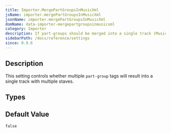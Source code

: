 ```yaml
---
title: Importer.MergePartGroupsInMusicXml
jsName: importer.mergePartGroupsInMusicXml
jsonName: importer.mergePartGroupsInMusicXml
domName: data-importer-mergepartgroupsinmusicxml
category: Importer
description: If part-groups should be merged into a single track (MusicXML).
sidebarPath: /docs/reference/settings
since: 0.9.6
---
```



## Description

This setting controls whether multiple `part-group` tags will result into a single track with multiple staves. 

<PropertyDescription metadata={metadata} />

## Types

<TypeTable>
    <TypeRow name="bool" />
</TypeTable>

## Default Value
`false`